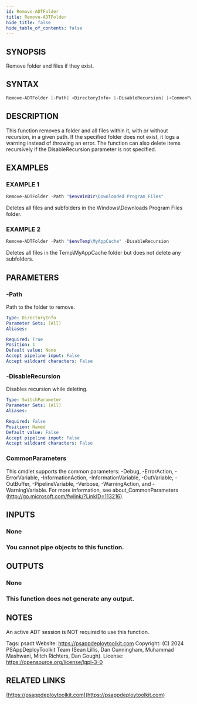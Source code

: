 ```yaml
---
id: Remove-ADTFolder
title: Remove-ADTFolder
hide_title: false
hide_table_of_contents: false
---
```


## SYNOPSIS

Remove folder and files if they exist.

## SYNTAX

```powershell
Remove-ADTFolder [-Path] <DirectoryInfo> [-DisableRecursion] [<CommonParameters>]
```

## DESCRIPTION

This function removes a folder and all files within it, with or without recursion, in a given path.
If the specified folder does not exist, it logs a warning instead of throwing an error.
The function can also delete items recursively if the DisableRecursion parameter is not specified.

## EXAMPLES

### EXAMPLE 1

```powershell
Remove-ADTFolder -Path "$envWinDir\Downloaded Program Files"
```

Deletes all files and subfolders in the Windows\Downloads Program Files folder.

### EXAMPLE 2

```powershell
Remove-ADTFolder -Path "$envTemp\MyAppCache" -DisableRecursion
```

Deletes all files in the Temp\MyAppCache folder but does not delete any subfolders.

## PARAMETERS

### -Path

Path to the folder to remove.

```yaml
Type: DirectoryInfo
Parameter Sets: (All)
Aliases:

Required: True
Position: 1
Default value: None
Accept pipeline input: False
Accept wildcard characters: False
```

### -DisableRecursion

Disables recursion while deleting.

```yaml
Type: SwitchParameter
Parameter Sets: (All)
Aliases:

Required: False
Position: Named
Default value: False
Accept pipeline input: False
Accept wildcard characters: False
```

### CommonParameters

This cmdlet supports the common parameters: -Debug, -ErrorAction, -ErrorVariable, -InformationAction, -InformationVariable, -OutVariable, -OutBuffer, -PipelineVariable, -Verbose, -WarningAction, and -WarningVariable.
For more information, see about_CommonParameters (http://go.microsoft.com/fwlink/?LinkID=113216).

## INPUTS

### None

### You cannot pipe objects to this function.
## OUTPUTS

### None

### This function does not generate any output.
## NOTES
An active ADT session is NOT required to use this function.

Tags: psadt
Website: https://psappdeploytoolkit.com
Copyright: (C) 2024 PSAppDeployToolkit Team (Sean Lillis, Dan Cunningham, Muhammad Mashwani, Mitch Richters, Dan Gough).
License: https://opensource.org/license/lgpl-3-0

## RELATED LINKS

[https://psappdeploytoolkit.com](https://psappdeploytoolkit.com)

